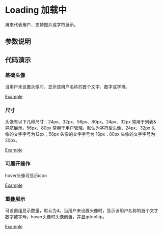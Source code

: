 
# Loading 加载中

<Subtitle>用来代表用户，支持图片或字符展示。</Subtitle>

## 参数说明
<ArgsTable of={Avatar} />

## 代码演示

### 基础头像

当用户未设置头像时，显示该用户名称的首个文字、数字或字母。

[Example](/?path=/story/functional-components-avatar--default)

### 尺寸

头像有以下几种尺寸：24px、32px、56px、80px。24px、32px 常用于列表&导航展示。56px、80px 常用于用户管理。默认为字符型头像，24px、32px 头像的文字字号为12px；56px 头像的文字字号为 16px；80px 头像的文字字号为 20px。

[Example](/?path=/story/functional-components-avatar--size)

### 可展开操作

hover头像可显示icon

[Example](/?path=/story/functional-components-avatar--hover)

### 重叠展示

可设置组显示数量，默认为4。当用户未设置头像时，显示该用户名称的首个文字数字或字母。hover头像时头像前置，并显示tooltip。

[Example](/?path=/story/functional-components-avatar--group)